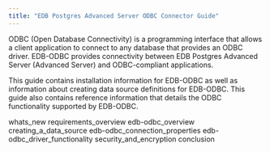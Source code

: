 ```yaml
---
title: "EDB Postgres Advanced Server ODBC Connector Guide"
---
```




ODBC (Open Database Connectivity) is a programming interface that allows a client application to connect to any database that provides an ODBC driver. EDB-ODBC provides connectivity between EDB Postgres Advanced Server (Advanced Server) and ODBC-compliant applications.

This guide contains installation information for EDB-ODBC as well as information about creating data source definitions for EDB-ODBC. This guide also contains reference information that details the ODBC functionality supported by EDB-ODBC.

<div class="toctree" maxdepth="3">

whats\_new requirements\_overview edb-odbc\_overview creating\_a\_data\_source edb-odbc\_connection\_properties edb-odbc\_driver\_functionality security\_and\_encryption conclusion

</div>
